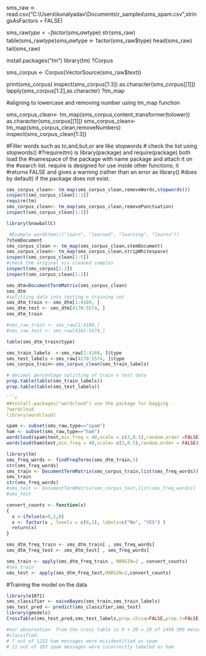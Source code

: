 
sms_raw <- read.csv("C:\\Users\\kunalyadav\\Documents\\r_samples\\sms_spam.csv",stringsAsFactors = FALSE)

sms_raw$type <- factor(sms_raw$type)
str(sms_raw)
table(sms_raw$type)
sms_raw$type <- factor(sms_raw$type)
head(sms_raw)
tail(sms_raw)

install.packages("tm")
library(tm)
?Corpus

sms_corpus <- Corpus(VectorSource(sms_raw$text))

print(sms_corpus)
inspect(sms_corpus[1:3])
as.character(sms_corpus[[1]])
lapply(sms_corpus[1:2],as.character)
?tm_map

#aligning to lowercase and removing number using tm_map function

sms_corpus_clean<- tm_map(sms_corpus,content_transformer(tolower))
as.character(sms_corpus[[1]])
sms_corpus_clean<- tm_map(sms_corpus_clean,removeNumbers)
inspect(sms_corpus_clean[1:3])

#Filler words such as to,and,but,or are like stopwords
# check the list using stopwords()
#?require(tm) is library(package) and require(package) both load the #namespace of the package with name package and attach it on the #search list. require is designed for use inside other functions; it #returns FALSE and gives a warning (rather than an error as library() #does by default) if the package does not exist.

```{r}
sms_corpus_clean<- tm_map(sms_corpus_clean,removeWords,stopwords())
inspect(sms_corpus_clean[1:3])
require(tm)
sms_corpus_clean<- tm_map(sms_corpus_clean,removePunctuation)
inspect(sms_corpus_clean[1:3])

library(SnowballC)

 #Example wordStem(c("learn", "learned", "learning", "learns"))
?stemDocument
sms_corpus_clean <- tm_map(sms_corpus_clean,stemDocument)
sms_corpus_clean<- tm_map(sms_corpus_clean,stripWhitespace)
inspect(sms_corpus_clean[1:5])
#check the original v/s cleaned samples
inspect(sms_corpus[1:2])
inspect(sms_corpus_clean[1:2])

sms_dtm=DocumentTermMatrix(sms_corpus_clean) 
sms_dtm
#splitting data into testing n training set
sms_dtm_train <- sms_dtm[1:4169, ]
sms_dtm_test <- sms_dtm[4170:5574, ]
sms_dtm_train

#sms_raw_train <- sms_raw[1:4180,]
#sms_raw_test <- sms_raw[4181:5574,]

table(sms_dtm_train$type)

sms_train_labels  <-sms_raw[1:4169, ]$type
sms_test_labels <-sms_raw[4170:5574, ]$type
sms_corpus_train<-sms_corpus_clean(sms_train_labels)

# decimal percentage splitting of train n test data
prop.table(table(sms_train_labels))
prop.table(table(sms_test_labels))

```{r}
##install.packages("wordcloud") use the package for bagging
?wordcloud
library(wordcloud)
```
```{r}
spam <- subset(sms_raw,type=="spam")
ham <- subset(sms_raw,type=="ham")
wordcloud(spam$text,min.freq = 40,scale = c(3,0.5),random.order =FALSE)
wordcloud(ham$text,min.freq = 40,scale= c(3,0.5),random.order = FALSE)

library(tm)
sms_freq_words <- findFreqTerms(sms_dtm_train,5)
str(sms_freq_words)
sms_train <- DocumentTermMatrix(sms_corpus_train,list(sms_freq_words))
sms_train
str(sms_freq_words)
#sms_test <- DocumentTermMatrix(sms_corpus_test,list(sms_freq_words))
#sms_test
```
```{r}

convert_counts <- function(x) 
{
  x <-ifelse(x>0,1,0)
  x <- factor(x , levels = c(0,1), labels=c("No", "YES") )
  return(x)
}
```
```{r}

sms_dtm_freq_train <- sms_dtm_train[ , sms_freq_words]
sms_dtm_freq_test <- sms_dtm_test[ , sms_freq_words]

sms_train <- apply(sms_dtm_freq_train , MARGIN=2 , convert_counts)
#sms_train
sms_test <- apply(sms_dtm_freq_test,MARGIN=2,convert_counts)
```
#Training the  model on the data 
```{r}
library(e1071)
sms_classifier <- naiveBayes(sms_train,sms_train_labels)
sms_test_pred <- predict(sms_classifier,sms_test)
library(gmodels)
CrossTable(sms_test_pred,sms_test_labels,prop.chisq=FALSE,prop.t=FALSE,dnn=c('PREDICTED','ACTUAL'))

#our observation  from the cross table is 9 + 20 = 29 of 1450 SMS messages were incorrectly
#classified. 
# 7 out of 1222 ham messages were misidentified as spam
# 21 out of 183 spam messages were incorrectly labeled as ham

```

